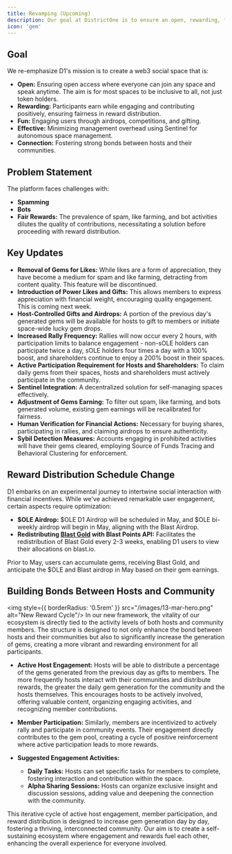 ```yaml
---
title: Revamping (Upcoming)
description: Our goal at DistrictOne is to ensure an open, rewarding, fun, and effective environment. We tackle spam and bots head-on, paving the way for genuine community interactions.
icon: 'gem'
---
```


## Goal
We re-emphasize D1's mission is to create a web3 social space that is:
- **Open:** Ensuring open access where everyone can join any space and speak anytime. The aim is for most spaces to be inclusive to all, not just token holders.
- **Rewarding:** Participants earn while engaging and contributing positively, ensuring fairness in reward distribution.
- **Fun:** Engaging users through airdrops, competitions, and gifting.
- **Effective:** Minimizing management overhead using Sentinel for autonomous space management.
- **Connection:** Fostering strong bonds between hosts and their communities.

## Problem Statement
The platform faces challenges with:
- **Spamming**
- **Bots**
- **Fair Rewards:** The prevalence of spam, like farming, and bot activities dilutes the quality of contributions, necessitating a solution before proceeding with reward distribution.

## Key Updates
- **Removal of Gems for Likes:** While likes are a form of appreciation, they have become a medium for spam and like farming, detracting from content quality. This feature will be discontinued.
- **Introduction of Power Likes and Gifts:** This allows members to express appreciation with financial weight, encouraging quality engagement. This is coming next week.
- **Host-Controlled Gifts and Airdrops:** A portion of the previous day's generated gems will be available for hosts to gift to members or initiate space-wide lucky gem drops.
- **Increased Rally Frequency:** Rallies will now occur every 2 hours, with participation limits to balance engagement - non-sOLE holders can participate twice a day, sOLE holders four times a day with a 100% boost, and shareholders continue to enjoy a 200% boost in their spaces.
- **Active Participation Requirement for Hosts and Shareholders:** To claim daily gems from their spaces, hosts and shareholders must actively participate in the community.
- **Sentinel Integration:** A decentralized solution for self-managing spaces effectively.
- **Adjustment of Gems Earning:** To filter out spam, like farming, and bots generated volume, existing gem earnings will be recalibrated for fairness.
- **Human Verification for Financial Actions:** Necessary for buying shares, participating in rallies, and claiming airdrops to ensure authenticity.
- **Sybil Detection Measures:** Accounts engaging in prohibited activities will have their gems cleared, employing Source of Funds Tracing and Behavioral Clustering for enforcement.

## Reward Distribution Schedule Change
D1 embarks on an experimental journey to intertwine social interaction with financial incentives. While we've achieved remarkable user engagement, certain aspects require optimization:
- **$OLE Airdrop:** $OLE D1 Airdrop will be scheduled in May, and $OLE bi-weekly airdrop will begin in May, aligning with the Blast Airdrop.
- **Redistributing [Blast Gold](https://docs.blast.io/airdrop/developers#blast-gold) with Blast Points API:** Facilitates the redistribution of Blast Gold every 2-3 weeks, enabling D1 users to view their allocations on blast.io.

Prior to May, users can accumulate gems, receiving Blast Gold, and anticipate the $OLE and Blast airdrop in May based on their gem earnings.

## Building Bonds Between Hosts and Community
<img style={{ borderRadius: '0.5rem' }} src="/images/13-mar-hero.png" alt="New Reward Cycle"/>
In our new framework, the vitality of our ecosystem is directly tied to the activity levels of both hosts and community members. The structure is designed to not only enhance the bond between hosts and their communities but also to significantly increase the generation of gems, creating a more vibrant and rewarding environment for all participants.

- **Active Host Engagement:** Hosts will be able to distribute a percentage of the gems generated from the previous day as gifts to members. The more frequently hosts interact with their communities and distribute rewards, the greater the daily gem generation for the community and the hosts themselves. This encourages hosts to be actively involved, offering valuable content, organizing engaging activities, and recognizing member contributions.
- **Member Participation:** Similarly, members are incentivized to actively rally and participate in community events. Their engagement directly contributes to the gem pool, creating a cycle of positive reinforcement where active participation leads to more rewards.

- **Suggested Engagement Activities:**
  - **Daily Tasks:** Hosts can set specific tasks for members to complete, fostering interaction and contribution within the space.
  - **Alpha Sharing Sessions:** Hosts can organize exclusive insight and discussion sessions, adding value and deepening the connection with the community.

This iterative cycle of active host engagement, member participation, and reward distribution is designed to increase gem generation day by day, fostering a thriving, interconnected community. Our aim is to create a self-sustaining ecosystem where engagement and rewards fuel each other, enhancing the overall experience for everyone involved.





